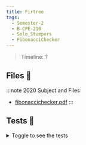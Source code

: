 ```yaml
---
title: Firtree
tags:
  - Semester-2
  - B-CPE-210
  - Solo_Stumpers
  - FibonacciChecker
---
```

> Timeline: ?


## Files 📂

:::note 2020 Subject and Files
- [fibonaccichecker.pdf](https://github.com/Studio-17/Epitech-Subjects/raw/main/Semester-2/B-CPE-210/Solo_Stumpers/FibonacciChecker/fibonaccichecker.pdf)
:::

## Tests 🤖
<details>
  <summary>Toggle to see the tests</summary>
  <div>
Yo
  </div>
</details>
